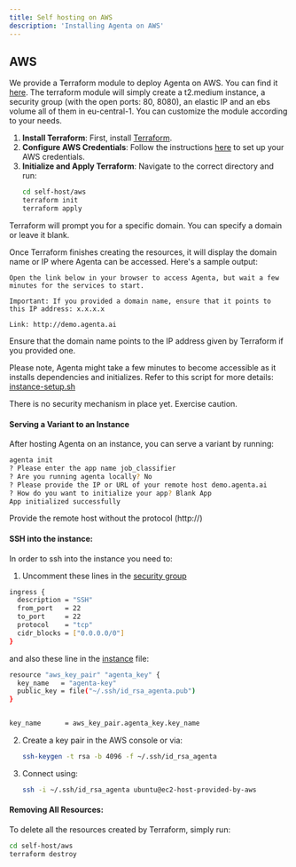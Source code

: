 ```yaml
---
title: Self hosting on AWS
description: 'Installing Agenta on AWS'
---
```


## AWS
We provide a Terraform module to deploy Agenta on AWS. You can find it [here](https://github.com/Agenta-AI/agenta/tree/main/self-host/aws).
The terraform module will simply create a t2.medium instance, a security group (with the open ports: 80, 8080), an elastic IP and an ebs volume all of them in eu-central-1.
You can customize the module according to your needs.

1. **Install Terraform**: First, install [Terraform](https://developer.hashicorp.com/terraform/tutorials/aws-get-started/install-cli).
2. **Configure AWS Credentials**: Follow the instructions [here](https://docs.aws.amazon.com/cli/latest/userguide/cli-chap-configure.html) to set up your AWS credentials.
3. **Initialize and Apply Terraform**: Navigate to the correct directory and run:
   ```bash
   cd self-host/aws
   terraform init
   terraform apply
   ```

Terraform will prompt you for a specific domain. You can specify a domain or leave it blank.

Once Terraform finishes creating the resources, it will display the domain name or IP where Agenta can be accessed. Here's a sample output:
```
Open the link below in your browser to access Agenta, but wait a few minutes for the services to start.

Important: If you provided a domain name, ensure that it points to this IP address: x.x.x.x

Link: http://demo.agenta.ai
```

Ensure that the domain name points to the IP address given by Terraform if you provided one.

Please note, Agenta might take a few minutes to become accessible as it installs dependencies and initializes. Refer to this script for more details: [instance-setup.sh](https://github.com/Agenta-AI/agenta/blob/main/self-host/aws/instance-setup.sh)

<Warning>There is no security mechanism in place yet. Exercise caution.</Warning>

#### Serving a Variant to an Instance
After hosting Agenta on an instance, you can serve a variant by running:

```bash
agenta init
? Please enter the app name job_classifier
? Are you running agenta locally? No
? Please provide the IP or URL of your remote host demo.agenta.ai
? How do you want to initialize your app? Blank App
App initialized successfully
```
<Warning>Provide the remote host without the protocol (http://)</Warning>

#### SSH into the instance:
In order to ssh into the instance you need to:

1. Uncomment these lines in the [security group](https://github.com/Agenta-AI/agenta/blob/main/self-host/aws/agenta_instance_sg.tf)
```bash
ingress {
  description = "SSH"
  from_port   = 22
  to_port     = 22
  protocol    = "tcp"
  cidr_blocks = ["0.0.0.0/0"]
}
```

and also these line in the [instance](https://github.com/Agenta-AI/agenta/blob/main/self-host/aws/agenta_instance.tf) file:

```bash
resource "aws_key_pair" "agenta_key" {
  key_name   = "agenta-key"
  public_key = file("~/.ssh/id_rsa_agenta.pub")
}


key_name      = aws_key_pair.agenta_key.key_name
```

2. Create a key pair in the AWS console or via:
   ```bash
   ssh-keygen -t rsa -b 4096 -f ~/.ssh/id_rsa_agenta
   ```

3. Connect using:
   ```bash
   ssh -i ~/.ssh/id_rsa_agenta ubuntu@ec2-host-provided-by-aws
   ```

#### Removing All Resources:
To delete all the resources created by Terraform, simply run:
```bash
cd self-host/aws
terraform destroy
```
